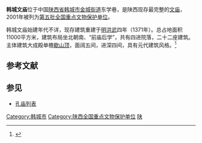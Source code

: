{{coord|35|27|38|N|110|26|07|E|display=title|scale:10000}}
{{文物保护单位
| 级别 = 全国
| 名称 = 韩城文庙
| 图片 = 韩城文庙.JPG
| 所在 = {{CHN}}[[陕西省|陕西省]][[韩城市|韩城市]]
| 分类 = 古建筑
| 时代 = 明
| 编号 = [[第五批全国重点文物保护单位|第五批]]第425项
| 登录 = 2001年6月25日
}}

'''韩城文庙'''位于中国[[陕西省|陕西省]][[韩城市|韩城市]][[金城街道_(韩城市)|金城街道]]东学巷，是陕西现存最完整的[[文庙|文庙]]，2001年被列为[[第五批全国重点文物保护单位|第五批全国重点文物保护单位]]。

韩城文庙始建年代不详，现存建筑重建于[[明朝|明]][[洪武|洪武]]四年（1371年）。总占地面积11000平方米，建筑布局坐北朝南、“前庙后学”，共有四进院落，二十二座建筑。主体建筑大成殿单檐[[歇山顶|歇山顶]]，面阔五间，进深四间，具有元代建筑风格。<ref>{{Cite book |title=全国重点文物保护单位·第一至第五批·第Ⅲ卷 |publisher=文物出版社 |year=2004 |isbn=7-5010-1525-2 |pages=334 }}</ref>

==参考文献==
{{commonscat|Hancheng Confucian Temple}}
{{reflist}}

==参见==
* [[孔庙列表|孔庙列表]]
{{渭南市文物保护单位}}
{{陕西全国重点文物保护单位}}

{{DEFAULTSORT:Han}}
[[Category:韩城市|Category:韩城市]]
[[Category:陕西全国重点文物保护单位|Category:陕西全国重点文物保护单位]]
[[Category:陕西孔庙|陕]]